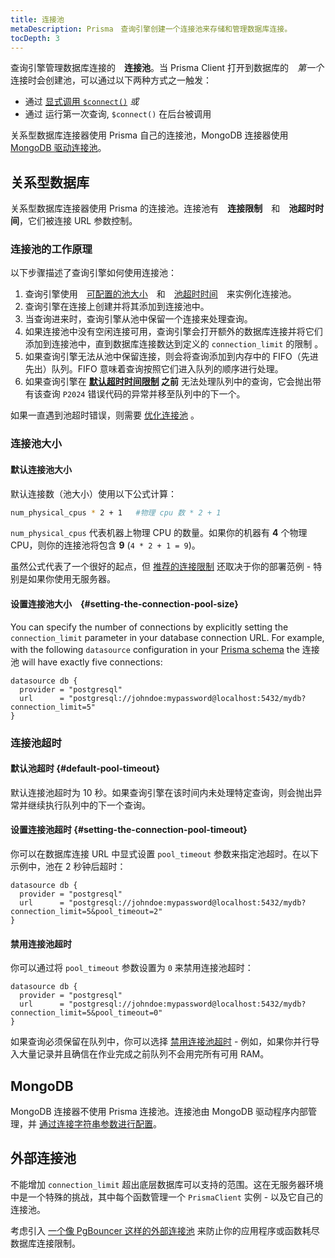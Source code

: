 ```yaml
---
title: 连接池
metaDescription: Prisma　查询引擎创建一个连接池来存储和管理数据库连接。
tocDepth: 3
---
```


<TopBlock>

查询引擎管理数据库连接的　**连接池**。当 Prisma Client 打开到数据库的　_第一个_　连接时会创建池，可以通过以下两种方式之一触发：

- 通过 [显式调用 `$connect()`](connection-management#connect) _或_
- 通过 运行第一次查询, `$connect()` 在后台被调用

关系型数据库连接器使用 Prisma 自己的连接池，MongoDB 连接器使用　[MongoDB 驱动连接池](https://github.com/mongodb/specifications/blob/master/source/connection-monitoring-and-pooling/connection-monitoring-and-pooling.rst)。

</TopBlock>

## 关系型数据库

关系型数据库连接器使用 Prisma 的连接池。连接池有　**连接限制**　和　**池超时时间**，它们被连接 URL 参数控制。

### 连接池的工作原理

以下步骤描述了查询引擎如何使用连接池：

1. 查询引擎使用　[可配置的池大小](#setting-the-connection-pool-size)　和　[池超时时间](#setting-the-connection-pool-timeout)　来实例化连接池。
1. 查询引擎在连接上创建并将其添加到连接池中。
1. 当查询进来时，查询引擎从池中保留一个连接来处理查询。
1. 如果连接池中没有空闲连接可用，查询引擎会打开额外的数据库连接并将它们添加到连接池中，直到数据库连接数达到定义的 `connection_limit` 的限制 。
1. 如果查询引擎无法从池中保留连接，则会将查询添加到内存中的 FIFO（先进先出）队列。FIFO 意味着查询按照它们进入队列的顺序进行处理。
1. 如果查询引擎在 **[默认超时时间限制](#default-pool-timeout) 之前** 无法处理队列中的查询，它会抛出带有该查询 `P2024` 错误代码的异常并移至队列中的下一个。

如果一直遇到池超时错误，则需要 [优化连接池](../../../../guides/performance-and-optimization/connection-management#optimizing-the-connection-pool) <span class="guide"></span>。

### 连接池大小

#### 默认连接池大小

默认连接数（池大小）使用以下公式计算：

```bash
num_physical_cpus * 2 + 1   #物理 cpu 数 * 2 + 1
```

`num_physical_cpus` 代表机器上物理 CPU 的数量。如果你的机器有 **4** 个物理 CPU，则你的连接池将包含 **9** (`4 * 2 + 1 = 9`)。

虽然公式代表了一个很好的起点，但 [推荐的连接限制](../../../../guides/performance-and-optimization/connection-management#recommended-connection-pool-size) <span class="guide"></span> 还取决于你的部署范例 - 特别是如果你使用无服务器。

#### 设置连接池大小　{#setting-the-connection-pool-size}

You can specify the number of connections by explicitly setting the `connection_limit` parameter in your database connection URL. For example, with the following `datasource` configuration in your [Prisma schema](../../prisma-schema) the 连接池 will have exactly five connections:

```prisma
datasource db {
  provider = "postgresql"
  url      = "postgresql://johndoe:mypassword@localhost:5432/mydb?connection_limit=5"
}
```

### 连接池超时

#### 默认池超时 {#default-pool-timeout}

默认连接池超时为 10 秒。如果查询引擎在该时间内未处理特定查询，则会抛出异常并继续执行队列中的下一个查询。

#### 设置连接池超时 {#setting-the-connection-pool-timeout}

你可以在数据库连接 URL 中显式设置 `pool_timeout` 参数来指定池超时。在以下示例中，池在 2 秒钟后超时：

```prisma
datasource db {
  provider = "postgresql"
  url      = "postgresql://johndoe:mypassword@localhost:5432/mydb?connection_limit=5&pool_timeout=2"
}
```

#### 禁用连接池超时

你可以通过将 `pool_timeout` 参数设置为 `0` 来禁用连接池超时：

```prisma
datasource db {
  provider = "postgresql"
  url      = "postgresql://johndoe:mypassword@localhost:5432/mydb?connection_limit=5&pool_timeout=0"
}
```

如果查询必须保留在队列中，你可以选择 [禁用连接池超时](../../../../guides/performance-and-optimization/connection-management#disabling-the-pool-timeout) <span class="guide"></span>   - 例如，如果你并行导入大量记录并且确信在作业完成之前队列不会用完所有可用 RAM。

## MongoDB

MongoDB 连接器不使用 Prisma 连接池。连接池由 MongoDB 驱动程序内部管理，并 [通过连接字符串参数进行配置](https://docs.mongodb.com/manual/reference/connection-string/#connection-pool-options)。

## 外部连接池

不能增加 `connection_limit` 超出底层数据库可以支持的范围。这在无服务器环境中是一个特殊的挑战，其中每个函数管理一个 `PrismaClient` 实例 - 以及它自己的连接池。

考虑引入 [一个像 PgBouncer 这样的外部连接池](../../../../guides/performance-and-optimization/connection-management#pgbouncer) <span class="guide"></span> 来防止你的应用程序或函数耗尽数据库连接限制。